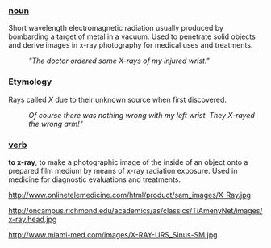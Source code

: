 === [[noun]] ===

Short wavelength electromagnetic radiation usually produced by bombarding a target of metal in a vacuum. Used to penetrate solid objects and derive images in x-ray photography for medical uses and treatments. 

:'' "The doctor ordered some X-rays of my injured wrist." ''

=== Etymology ===

Rays called ''X'' due to their unknown source when first discovered.
:''Of course there was nothing wrong with my left wrist. They X-rayed the wrong arm!"''


=== [[verb]] ===
'''to x-ray''', to make a photographic image of the inside of an object onto a prepared film medium by means of x-ray radiation exposure. Used in medicine for diagnostic evaluations and treatments.

http://www.onlinetelemedicine.com/html/product/sam_images/X-Ray.jpg 

http://oncampus.richmond.edu/academics/as/classics/TiAmenyNet/images/x-ray.head.jpg

http://www.miami-med.com/images/X-RAY-URS_Sinus-SM.jpg